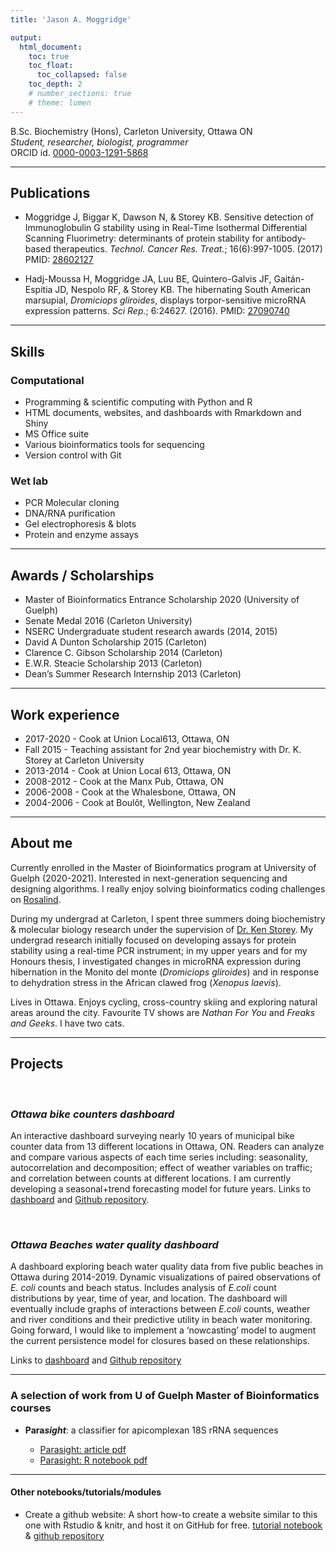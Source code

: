 ```yaml
---
title: 'Jason A. Moggridge'

output: 
  html_document:
    toc: true
    toc_float:
      toc_collapsed: false
    toc_depth: 2
    # number_sections: true
    # theme: lumen
---   
```



  B.Sc. Biochemistry (Hons),  Carleton University, Ottawa ON  
  *Student, researcher, biologist, programmer*    
  ORCID id. [0000-0003-1291-5868](https://orcid.org/0000-0003-1291-5868)  
      
---

## Publications 

- Moggridge J, Biggar K, Dawson N, &  Storey KB. Sensitive detection of Immunoglobulin G stability using in Real-Time Isothermal Differential Scanning Fluorimetry: determinants of protein stability for antibody-based therapeutics. *Technol. Cancer Res. Treat.*; 16(6):997-1005. (2017) PMID: [28602127](https://pubmed.ncbi.nlm.nih.gov/28602127/)

- Hadj-Moussa H, Moggridge JA, Luu BE, Quintero-Galvis JF, Gaitán-Espitia JD, Nespolo RF, & Storey KB. The hibernating South American marsupial, *Dromiciops gliroides*, displays torpor-sensitive microRNA expression patterns. *Sci Rep.*; 6:24627. (2016). PMID: [27090740](https://pubmed.ncbi.nlm.nih.gov/27090740/)

 
----

## Skills

### Computational

  - Programming & scientific computing with Python and R
  - HTML documents, websites, and dashboards with Rmarkdown and Shiny
  - MS Office suite
  - Various bioinformatics tools for sequencing
  - Version control with Git
  
### Wet lab

  - PCR Molecular cloning 
  - DNA/RNA purification
  - Gel electrophoresis & blots
  - Protein and enzyme assays
  
---  
  
  
## Awards / Scholarships  

- Master of Bioinformatics Entrance Scholarship 2020 (University of Guelph)
- Senate Medal 2016 (Carleton University)
- NSERC Undergraduate student research awards (2014, 2015)
-	David A Dunton Scholarship 2015 (Carleton)  
- Clarence C. Gibson Scholarship 2014 (Carleton)  
- E.W.R. Steacie Scholarship 2013 (Carleton)  
- Dean’s Summer Research Internship 2013 (Carleton)  
	

----
  

## Work experience
 
 - 2017-2020  - Cook at Union Local613, Ottawa, ON
 - Fall 2015	- Teaching assistant for 2nd year biochemistry with Dr. K. Storey at Carleton University
 - 2013-2014  - Cook at Union Local 613, Ottawa, ON
 - 2008-2012  - Cook at the Manx Pub, Ottawa, ON
 - 2006-2008  - Cook at the Whalesbone, Ottawa, ON
 - 2004-2006  - Cook at Boulôt, Wellington, New Zealand

--- 


## About me
  
       
  Currently enrolled in the Master of Bioinformatics program at University of Guelph (2020-2021). Interested in next-generation sequencing and designing algorithms. I really enjoy solving bioinformatics coding challenges on [Rosalind](http://rosalind.info/users/jasonmoggridge/).    
  
  During my undergrad at Carleton, I spent three summers doing biochemistry & molecular biology research under the supervision of [Dr. Ken Storey](http://www.kenstoreylab.com/ken-storey/). My undergrad research initially focused on developing assays for protein stability using a real-time PCR instrument; in my upper years and for my Honours thesis, I investigated changes in microRNA expression during hibernation in the Monito del monte (*Dromiciops gliroides*) and in response to dehydration stress in the African clawed frog (*Xenopus laevis*).
  
  Lives in Ottawa. Enjoys cycling, cross-country skiing and exploring natural areas around the city. Favourite TV shows are *Nathan For You* and *Freaks and Geeks*. I have two cats.
  
  <!-- Other things I used to do: Lifeguard at Lac Lapêche (2001), Lived in New Zealand (2001-200)   -->

  ---
  
## Projects  
  
<br>

### *Ottawa bike counters dashboard*
  
   An interactive dashboard surveying nearly 10 years of municipal bike counter data from 13 different locations in Ottawa, ON. 
   Readers can analyze and compare various aspects of each time series including: seasonality, autocorrelation and decomposition; effect of weather variables on traffic; and correlation between counts at different locations. 
   I am currently developing a seasonal+trend forecasting model for future years.
  Links to [dashboard](https://jmoggridge.shinyapps.io/OttBikeCounters/) and [Github repository](https://github.com/jmoggridge/ottbike_counters).
       
<br>

### *Ottawa Beaches water quality dashboard*
    
   A dashboard exploring beach water quality data from five public beaches in Ottawa during 2014-2019. Dynamic visualizations of paired observations of *E. coli* counts and beach status. Includes analysis of *E.coli* count distributions by year, time of year, and location. The dashboard will eventually include graphs of interactions between *E.coli* counts, weather and river conditions and their predictive utility in beach water monitoring. Going forward, I would like to implement a 'nowcasting' model to augment the current persistence model for closures based on these relationships.
   
Links to [dashboard](https://jmoggridge.shinyapps.io/OttawaBeaches/) and [Github repository](https://github.com/jmoggridge/ottawabeaches)
    

----


### A selection of work from U of Guelph Master of Bioinformatics courses

- **Para*sight***: a classifier for apicomplexan 18S rRNA sequences
  
  - [Parasight: article pdf](mbinf_works/JMoggridge_parasight_pdf.pdf)
  - [Parasight: R notebook pdf](mbinf_works/JMoggridge_parasight_pdf.pdf)

----

<!-- ### *Bioinformatics Notebooks* -->

<!-- (Under construction)   -->
<!--   A series of Jupyter notebooks with my Python implementations from [Bioinformatics Algorithms by Pevzner and Compeau](http://bioinformaticsalgorithms.com/). -->

<!--   - Hidden Markov Models for Sequence Alignment:   -->
<!--      [1. Viterbi algorithm and outcome likelihood problem](bioinfo_algos_notebooks/HMMs for sequences.html)      -->
<!--      [2. Constructing a profile HMM from a multiple sequence alignment](bioinfo_algos_notebooks/HMMs.notebook2.html) -->


#### Other notebooks/tutorials/modules

 - Create a github website: A short how-to create a website similar to this one with Rstudio & knitr, and host it on GitHub for free.
   [tutorial notebook](webpage.creating.html) &  [github repository](https://github.com/jmoggridge/jmoggridge.github.io)
